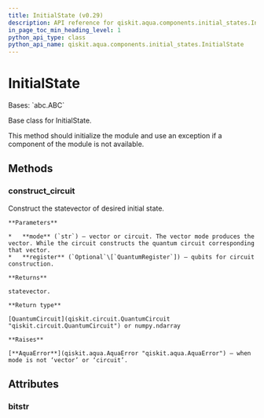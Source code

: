 ```yaml
---
title: InitialState (v0.29)
description: API reference for qiskit.aqua.components.initial_states.InitialState in qiskit v0.29
in_page_toc_min_heading_level: 1
python_api_type: class
python_api_name: qiskit.aqua.components.initial_states.InitialState
---
```


# InitialState

<Class id="qiskit.aqua.components.initial_states.InitialState" isDedicatedPage={true} github="https://github.com/qiskit-community/qiskit-aqua/tree/stable/0.9/qiskit/aqua/components/initial_states/initial_state.py" signature="InitialState" modifiers="class">
  Bases: `abc.ABC`

  Base class for InitialState.

  This method should initialize the module and use an exception if a component of the module is not available.

  ## Methods

  <span id="qiskit-aqua-components-initial-states-initialstate-construct-circuit" />

  ### construct\_circuit

  <Function id="qiskit.aqua.components.initial_states.InitialState.construct_circuit" signature="InitialState.construct_circuit(mode='circuit', register=None)" modifiers="abstract">
    Construct the statevector of desired initial state.

    **Parameters**

    *   **mode** (`str`) – vector or circuit. The vector mode produces the vector. While the circuit constructs the quantum circuit corresponding that vector.
    *   **register** (`Optional`\[`QuantumRegister`]) – qubits for circuit construction.

    **Returns**

    statevector.

    **Return type**

    [QuantumCircuit](qiskit.circuit.QuantumCircuit "qiskit.circuit.QuantumCircuit") or numpy.ndarray

    **Raises**

    [**AquaError**](qiskit.aqua.AquaError "qiskit.aqua.AquaError") – when mode is not ‘vector’ or ‘circuit’.
  </Function>

  ## Attributes

  ### bitstr

  <Attribute id="qiskit.aqua.components.initial_states.InitialState.bitstr" />
</Class>

